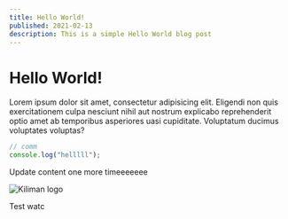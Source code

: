 ```yaml
---
title: Hello World!
published: 2021-02-13
description: This is a simple Hello World blog post
---
```


# Hello World!

Lorem ipsum dolor sit amet, consectetur adipisicing elit. Eligendi non quis
exercitationem culpa nesciunt nihil aut nostrum explicabo reprehenderit optio
amet ab temporibus asperiores uasi cupiditate. Voluptatum ducimus voluptates
voluptas?

```ts
// comm
console.log("helllll");
```

Update content one more timeeeeeee

![Kiliman logo](https://imagedelivery.net/u-2jVOQ91N--iZ9jR2vcqA/2193d23e-21ca-4ba2-b9f7-27917410de00/public)

Test watc
